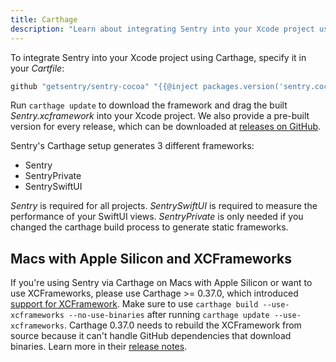 ```yaml
---
title: Carthage
description: "Learn about integrating Sentry into your Xcode project using Carthage."
---
```


To integrate Sentry into your Xcode project using Carthage, specify it in your _Cartfile_:

```ruby
github "getsentry/sentry-cocoa" "{{@inject packages.version('sentry.cocoa') }}"
```

Run `carthage update` to download the framework and drag the built _Sentry.xcframework_ into your Xcode project. We also provide a pre-built version for every release, which can be downloaded at [releases on GitHub](https://github.com/getsentry/sentry-cocoa/releases).

Sentry's Carthage setup generates 3 different frameworks:

- Sentry
- SentryPrivate
- SentrySwiftUI

_Sentry_ is required for all projects. _SentrySwiftUI_ is required to measure the performance of your SwiftUI views. _SentryPrivate_ is only needed if you changed the carthage build process to generate static frameworks.

## Macs with Apple Silicon and XCFrameworks

If you're using Sentry via Carthage on Macs with Apple Silicon or want to use XCFrameworks, please use Carthage >= 0.37.0, which introduced [support for XCFramework](https://github.com/Carthage/Carthage/releases/tag/0.37.0). Make sure to use `carthage build --use-xcframeworks --no-use-binaries` after running `carthage update --use-xcframeworks`. Carthage 0.37.0 needs to rebuild the XCFramework from source because it can't handle GitHub dependencies that download binaries. Learn more in their [release notes](https://github.com/Carthage/Carthage/releases/tag/0.37.0).
